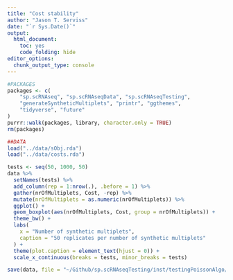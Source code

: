 ```yaml
---
title: "Cost stability"
author: "Jason T. Serviss"
date: "`r Sys.Date()`"
output:
  html_document:
    toc: yes
    code_folding: hide
editor_options: 
  chunk_output_type: console
---
```


```r
#PACKAGES
packages <- c(
    "sp.scRNAseq", "sp.scRNAseqData", "sp.scRNAseqTesting",
    "generateSyntheticMultiplets", "printr", "ggthemes",
    "tidyverse", "future"
)
purrr::walk(packages, library, character.only = TRUE)
rm(packages)

##DATA
load("../data/sObj.rda")
load("../data/costs.rda")
```


```r
tests <- seq(50, 1000, 50)
data %>%
  setNames(tests) %>%
  add_column(rep = 1:nrow(.), .before = 1) %>%
  gather(nrOfMultiplets, Cost, -rep) %>%
  mutate(nrOfMultiplets = as.numeric(nrOfMultiplets)) %>%
  ggplot() +
  geom_boxplot(aes(nrOfMultiplets, Cost, group = nrOfMultiplets)) +
  theme_bw() +
  labs(
    x = "Number of synthetic multiplets",
    caption = "50 replicates per number of synthetic multiplets"
  ) + 
  theme(plot.caption = element_text(hjust = 0)) +
  scale_x_continuous(breaks = tests, minor_breaks = tests)

save(data, file = "~/Github/sp.scRNAseqTesting/inst/testingPoissonAlgo/cost.rda")
```


